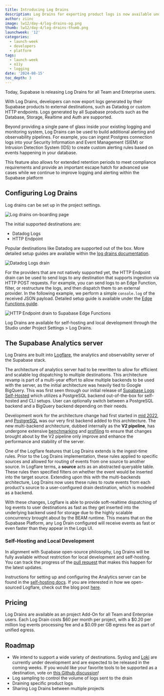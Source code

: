 ```yaml
---
title: Introducing Log Drains
description: Log Drains for exporting product logs is now available under Public Alpha
author: ziinc
image: lw12/day-4/log-drains-og.png
thumb: lw12/day-4/log-drains-thumb.png
launchweek: '12'
categories:
  - launch-week
  - developers
  - platform
tags:
  - launch-week
  - o11y
  - logging
date: '2024-08-15'
toc_depth: 3
---
```


Today, Supabase is releasing Log Drains for all Team and Enterprise users.

With Log Drains, developers can now export logs generated by their Supabase products to external destinations, such as Datadog or custom HTTP endpoints. Logs generated by all Supabase products such as the Database, Storage, Realtime and Auth are supported.

Beyond providing a single pane of glass inside your existing logging and monitoring system, Log Drains can be used to build additional alerting and observability pipelines. For example, you can ingest Postgres connection logs into your Security Information and Event Management (SIEM) or Intrusion Detection System (IDS) to create custom alerting rules based on events happening in your database.

This feature also allows for extended retention periods to meet compliance requirements and provide an important escape hatch for advanced use cases while we continue to improve logging and alerting within the Supabase platform

## Configuring Log Drains

Log drains can be set up in the project settings.

<Img alt="Log drains on-boarding page" src="/images/blog/lw12/day-4/log-drains-onboarding.png" />

The initial supported destinations are:

- Datadog Logs
- HTTP Endpoint

Popular destinations like Datadog are supported out of the box. More detailed setup guides are available within the [log drains documentation](https://supabase.com/docs/guides/platform/log-drains).

<Img alt="Datadog Logs drain" src="/images/blog/lw12/day-4/datadog-example.png" />

For the providers that are not natively supported yet, the HTTP Endpoint drain can be used to send logs to any destination that supports ingestion via HTTP POST requests. For example, you can send logs to an Edge Function, filter, or restructure the logs, and then dispatch them to an external provider. In the following example, we perform a simple `console.log` of the received JSON payload. Detailed setup guide is available under the [Edge Functions guide](https://supabase.com/docs/guides/functions/log-drains).

<Img
  alt="HTTP Endpoint drain to Supabase Edge Functions"
  src="/images/blog/lw12/day-4/edge-function-example.png"
/>

Log Drains are available for self-hosting and local development through the Studio under Project Settings > Log Drains.

## The Supabase Analytics server

Log Drains are built into [Logflare](https://github.com/Logflare/logflare), the analytics and observability server of the Supabase stack.

The architecture of analytics server had to be rewritten to allow for efficient and scalable log dispatching to multiple destinations. This architecture revamp is part of a multi-year effort to allow multiple backends to be used with the server, as the initial architecture was heavily tied to Google BigQuery. This was first seen through our initial release of [Supabase Logs Self-Hosted](https://supabase.com/blog/supabase-logs-self-hosted) which utilizes a PostgreSQL backend out-of-the-box for self-hosted and CLI setups. User can optionally switch between a PostgreSQL backend and a BigQuery backend depending on their needs.

Development work for the architecture change had first started in [mid 2022](https://github.com/Logflare/logflare/pull/1153), and [PostgreSQL](https://github.com/Logflare/logflare/pull/1553) was our very first backend added to this architecture. The new multi-backend architecture, dubbed internally as the **V2 pipeline**, has undergone extensive [benchmarking](https://github.com/Logflare/logflare/pull/2035) and [profiling](https://github.com/Logflare/logflare/pull/2111) to ensure that changes brought about by the V2 pipeline only improve and enhance the performance and stability of the server.

One of the Logflare features that Log Drains extends is the ingest-time rules. Prior to the Log Drains implementation, these rules applied to specific sources and allowed for routing of events from one source to another source. In Logflare terms, a **source** acts as an abstracted queryable table. These rules then specified filters on whether the event would be inserted into the target source. Extending upon this with the multi-backends architecture, Log Drains now uses these rules to route events from each product's source to a user-configured drain destination, which is modeled as a backend.

With these changes, Logflare is able to provide soft-realtime dispatching of log events to user destinations as fast as they get inserted into the underlying backend used for storage due to the highly scalable concurrency brought about by the BEAM runtime. This means that on the Supabase Platform, any Log Drain configured will receive events as fast or even faster than they appear in the Logs UI.

### Self-Hosting and Local Development

In alignment with Supabase open-source philosophy, Log Drains will be fully available without restriction for local development and self-hosting. You can track the progress of the [pull request](https://github.com/supabase/supabase/pull/28297) that makes this happen for the latest updates.

Instructions for setting up and configuring the Analytics server can be found in the [self-hosting docs](https://supabase.com/docs/reference/self-hosting-analytics/introduction). If you are interested in how we open-sourced Logflare, check out the blog post [here](https://supabase.com/blog/supabase-logs-self-hosted).

## Pricing

Log Drains are available as an project Add-On for all Team and Enterprise users. Each Log Drain costs $60 per month per project, with a $0.20 per million log events processing fee and a $0.09 per GB egress fee as part of unified egress.

## Roadmap

- We intend to support a wide variety of destinations. Syslog and [Loki](https://github.com/grafana/loki) are currently under development and are expected to be released in the coming weeks. If you would like your favorite tools to be supported as a destination, vote on [this Github discussion](https://github.com/orgs/supabase/discussions/28324)!
- Log sampling to control the volume of logs sent to the drain
- Draining specific product logs
- Sharing Log Drains between multiple projects
